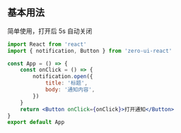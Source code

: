 ## 基本用法

简单使用，打开后 5s 自动关闭

```jsx
import React from 'react'
import { notification, Button } from 'zero-ui-react'

const App = () => {
    const onClick = () => {
        notification.open({
            title: '标题',
            body: '通知内容',
        })
    }
    return <Button onClick={onClick}>打开通知</Button>
}
export default App
```
